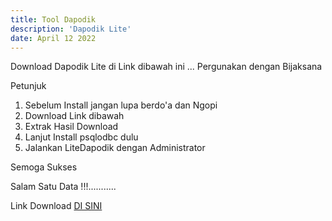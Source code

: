 ```yaml
---
title: Tool Dapodik
description: 'Dapodik Lite'
date: April 12 2022
---
```


Download Dapodik Lite di Link dibawah ini ...
Pergunakan dengan Bijaksana

Petunjuk

1. Sebelum Install jangan lupa berdo'a dan Ngopi
2. Download Link dibawah
3. Extrak Hasil Download
4. Lanjut Install psqlodbc dulu
5. Jalankan LiteDapodik dengan Administrator

Semoga Sukses

Salam Satu Data !!!...........

Link Download [DI SINI](https://drive.google.com/file/d/1vIiiDNcdyPaOaji9H6Sa11ZjF9wczLXo/view)
